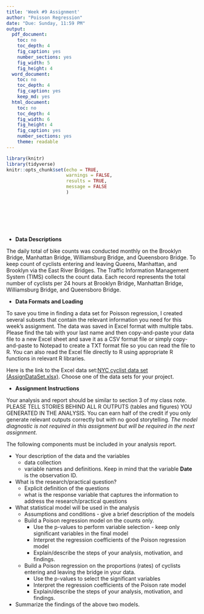 ---
title: 'Week #9 Assignment'
author: "Poisson Regression"
date: "Due: Sunday, 11:59 PM"
output:
  pdf_document: 
    toc: no
    toc_depth: 4
    fig_caption: yes
    number_sections: yes
    fig_width: 5
    fig_height: 4
  word_document: 
    toc: no
    toc_depth: 4
    fig_caption: yes
    keep_md: yes
  html_document: 
    toc: no
    toc_depth: 4
    fig_width: 6
    fig_height: 4
    fig_caption: yes
    number_sections: yes
    theme: readable
---
<style type="text/css">
div#TOC li {
    list-style:none;
    background-image:none;
    background-repeat:none;
    background-position:0;
}
h1.title {
  font-size: 20px;
  color: DarkRed;
  text-align: center;
}
h4.author { /* Header 4 - and the author and data headers use this too  */
    font-size: 18px;
  font-family: "Times New Roman", Times, serif;
  color: DarkRed;
  text-align: center;
}
h4.date { /* Header 4 - and the author and data headers use this too  */
  font-size: 18px;
  font-family: "Times New Roman", Times, serif;
  color: DarkBlue;
  text-align: center;
}
h1 { /* Header 3 - and the author and data headers use this too  */
    font-size: 22px;
    font-family: "Times New Roman", Times, serif;
    color: darkred;
    text-align: center;
}
h2 { /* Header 3 - and the author and data headers use this too  */
    font-size: 18px;
    font-family: "Times New Roman", Times, serif;
    color: navy;
    text-align: left;
}

h3 { /* Header 3 - and the author and data headers use this too  */
    font-size: 15px;
    font-family: "Times New Roman", Times, serif;
    color: navy;
    text-align: left;
}

h4 { /* Header 4 - and the author and data headers use this too  */
    font-size: 18px;
    font-family: "Times New Roman", Times, serif;
    color: darkred;
    text-align: left;
}
</style>

```{r setup, include=FALSE}
library(knitr)
library(tidyverse)
knitr::opts_chunk$set(echo = TRUE,       
                      warnings = FALSE,   
                      results = TRUE,   
                      message = FALSE
                      )  
```

\


\

\

* **Data Descriptions**

The daily total of bike counts was conducted monthly on the Brooklyn Bridge, Manhattan Bridge, Williamsburg Bridge, and Queensboro Bridge. To keep count of cyclists entering and leaving Queens, Manhattan, and Brooklyn via the East River Bridges. The Traffic Information Management System (TIMS) collects the count data. Each record represents the total number of cyclists per 24 hours at Brooklyn Bridge, Manhattan Bridge, Williamsburg Bridge, and Queensboro Bridge. 


* **Data Formats and Loading**

To save you time in finding a data set for Poisson regression, I created several subsets that contain the relevant information you need for this week's assignment. The data was saved in Excel format with multiple tabs. Please find the tab with your last name and then copy-and-paste your data file to a new Excel sheet and save it as a CSV format file or simply copy-and-paste to Notepad to create a TXT format file so you can read the file to R. You can also read the Excel file directly to R using appropriate R functions in relevant R libraries. 

Here is the link to the Excel data set:[NYC cyclist data set (AssignDataSet.xlsx)](w09-AssignDataSet.xlsx). Choose one of the data sets for your project.


* **Assignment Instructions**

Your analysis and report should be similar to section 3 of my class note. PLEASE TELL STORIES BEHIND ALL R OUTPUTS (tables and figures) YOU GENERATED IN THE ANALYSIS. You can earn half of the credit if you only generate relevant outputs correctly but with no good storytelling. *The model diagnostic is not required in this assignment but will be required in the next assignment*.


The following components must be included in your analysis report.

* Your description of the data and the variables
  + data collection
  + variable names and definitions. Keep in mind that the variable **Date** is the observation ID.
  
* What is the research/practical question?
    + Explicit definition of the questions
    + what is the response variable that captures the information to address the research/practical questions
  
* What statistical model will be used in the analysis 
  + Assumptions and conditions - give a brief description of the models
  + Build a Poison regression model on the counts only. 
    - Use the p-values to perform variable selection - keep only significant variables in the final model
    - Interpret the regression coefficients of the Poison regression model
    - Explain/describe the steps of your analysis, motivation, and findings. 
  + Build a Poison regression on the proportions (rates) of cyclists entering and leaving the bridge in your data.
    - Use the p-values to select the significant variables
    - Interpret the regression coefficients of the Poison rate model
    - Explain/describe the steps of your analysis, motivation, and findings. 
* Summarize the findings of the above two models.
  
\

\







